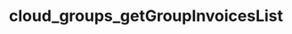 ---
title: "cloud_groups_getGroupInvoicesList"
openapi: "GET /groups/{group_id}/billing/invoices"
---
